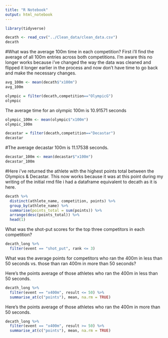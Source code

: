 ```yaml
---
title: "R Notebook"
output: html_notebook
---
```

```r
library(tidyverse)

```


```r
decath <- read_csv("../Clean_data/clean_data.csv")
decath

```

#What was the average 100m time in each competition? First i'll find the average of all 100m entries across both competitions. I'm aware this no longer works because i've changed the way the data was cleaned and flipped it longer earlier in the process and now don't have time to go back and make the necessary changes. 

```r
avg_100m <- mean(decath$"x100m")
avg_100m
```

```r
olympic = filter(decath,competition=="OlympicG")
olympic
```

The average time for an olympic 100m is 10.91571 seconds

```r
olympic_100m <- mean(olympic$"x100m")
olympic_100m
```

```r
decastar = filter(decath,competition=="Decastar")
decastar
```

#The average decastar 100m is 11.17538 seconds. 

```r
decastar_100m <- mean(decastar$"x100m")
decastar_100m
```

#Here i've returned the athlete with the highest points total between the Olympics & Decastar. This now works because it was at this point during my writing of the initial rmd file i had a dataframe equivalent to decath as it is here. 


```r
decath %>%
  distinct(athlete_name, competition, points) %>%
  group_by(athlete_name) %>%
  summarise(points_total = sum(points)) %>%
  arrange(desc(points_total)) %>%
  head(1)
```

What was the shot-put scores for the top three competitors in each competition?

```r
decath_long %>%
  filter(event == "shot_put", rank <= 3) 
```

What was the average points for competitors who ran the 400m in less than 50 seconds vs. those than ran 400m in more than 50 seconds?

Here's the points average of those athletes who ran the 400m in less than 50 seconds. 

```r
decath_long %>%
  filter(event == "x400m", result <= 50) %>%
  summarise_at(c("points"), mean, na.rm = TRUE)
```
Here's the points average of those athletes who ran the 400m in more than 50 seconds. 

```r
decath_long %>%
  filter(event == "x400m", result >= 50) %>%
  summarise_at(c("points"), mean, na.rm = TRUE)
```